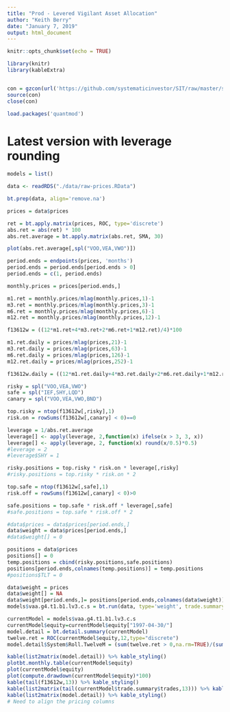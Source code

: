 ```yaml
---
title: "Prod - Levered Vigilant Asset Allocation"
author: "Keith Berry"
date: "January 7, 2019"
output: html_document
---
```


```r
knitr::opts_chunk$set(echo = TRUE)

library(knitr)
library(kableExtra)


con = gzcon(url('https://github.com/systematicinvestor/SIT/raw/master/sit.gz', 'rb'))
source(con)
close(con)

load.packages('quantmod')   
```

# Latest version with leverage rounding

```r

models = list()

data <- readRDS("./data/raw-prices.RData")

bt.prep(data, align='remove.na')

prices = data$prices 

ret = bt.apply.matrix(prices, ROC, type='discrete')
abs.ret = abs(ret) * 100
abs.ret.average = bt.apply.matrix(abs.ret, SMA, 30)

plot(abs.ret.average[,spl("VOO,VEA,VWO")])

period.ends = endpoints(prices, 'months')
period.ends = period.ends[period.ends > 0]		
period.ends = c(1, period.ends)

monthly.prices = prices[period.ends,]

m1.ret = monthly.prices/mlag(monthly.prices,1)-1
m3.ret = monthly.prices/mlag(monthly.prices,3)-1
m6.ret = monthly.prices/mlag(monthly.prices,6)-1
m12.ret = monthly.prices/mlag(monthly.prices,12)-1

f13612w = ((12*m1.ret+4*m3.ret+2*m6.ret+1*m12.ret)/4)*100

m1.ret.daily = prices/mlag(prices,21)-1
m3.ret.daily = prices/mlag(prices,63)-1
m6.ret.daily = prices/mlag(prices,126)-1
m12.ret.daily = prices/mlag(prices,252)-1

f13612w.daily = ((12*m1.ret.daily+4*m3.ret.daily+2*m6.ret.daily+1*m12.ret.daily)/4)*100

risky = spl("VOO,VEA,VWO")
safe = spl("IEF,SHY,LQD")
canary = spl("VOO,VEA,VWO,BND")

top.risky = ntop(f13612w[,risky],1) 
risk.on = rowSums(f13612w[,canary] < 0)==0

leverage = 1/abs.ret.average
leverage[] <- apply(leverage, 2,function(x) ifelse(x > 3, 3, x))
leverage[] <- apply(leverage, 2, function(x) round(x/0.5)*0.5)
#leverage = 2 
#leverage$SHY = 1

risky.positions = top.risky * risk.on * leverage[,risky]
#risky.positions = top.risky * risk.on * 2

top.safe = ntop(f13612w[,safe],1)
risk.off = rowSums(f13612w[,canary] < 0)>0

safe.positions = top.safe * risk.off * leverage[,safe]
#safe.positions = top.safe * risk.off * 2

#data$prices = data$prices[period.ends,]
data$weight = data$prices[period.ends,]
#data$weight[] = 0

positions = data$prices
positions[] = 0
temp.positions = cbind(risky.positions,safe.positions)
positions[period.ends,colnames(temp.positions)] = temp.positions
#positions$TLT = 0

data$weight = prices
data$weight[] = NA
data$weight[period.ends,]= positions[period.ends,colnames(data$weight)]
models$vaa.g4.t1.b1.lv3.c.s = bt.run(data, type='weight', trade.summary=T)

currentModel = models$vaa.g4.t1.b1.lv3.c.s
currentModel$equity=currentModel$equity["1997-04-30/"]
model.detail = bt.detail.summary(currentModel)
twelve.ret = ROC(currentModel$equity,12,type="discrete")
model.detail$System$Roll.TwelveM = (sum(twelve.ret > 0,na.rm=TRUE)/(sum(twelve.ret > 0,na.rm=TRUE)+sum(twelve.ret < 0,na.rm=TRUE)))*100

kable(list2matrix(model.detail)) %>% kable_styling()
plotbt.monthly.table(currentModel$equity)
plot(currentModel$equity)
plot(compute.drawdown(currentModel$equity)*100)
kable(tail(f13612w,13)) %>% kable_styling()
kable(list2matrix(tail(currentModel$trade.summary$trades,13))) %>% kable_styling()
kable(list2matrix(model.detail)) %>% kable_styling()
# Need to align the pricing columns
```
